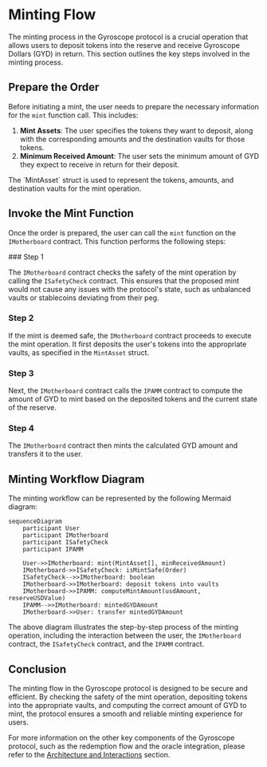 
# Minting Flow

The minting process in the Gyroscope protocol is a crucial operation that allows users to deposit tokens into the reserve and receive Gyroscope Dollars (GYD) in return. This section outlines the key steps involved in the minting process.

## Prepare the Order

Before initiating a mint, the user needs to prepare the necessary information for the `mint` function call. This includes:

1. **Mint Assets**: The user specifies the tokens they want to deposit, along with the corresponding amounts and the destination vaults for those tokens.
2. **Minimum Received Amount**: The user sets the minimum amount of GYD they expect to receive in return for their deposit.

<Callout type="info">
The `MintAsset` struct is used to represent the tokens, amounts, and destination vaults for the mint operation.
</Callout>

## Invoke the Mint Function

Once the order is prepared, the user can call the `mint` function on the `IMotherboard` contract. This function performs the following steps:

<Steps>
### Step 1

The `IMotherboard` contract checks the safety of the mint operation by calling the `ISafetyCheck` contract. This ensures that the proposed mint would not cause any issues with the protocol's state, such as unbalanced vaults or stablecoins deviating from their peg.

### Step 2

If the mint is deemed safe, the `IMotherboard` contract proceeds to execute the mint operation. It first deposits the user's tokens into the appropriate vaults, as specified in the `MintAsset` struct.

### Step 3

Next, the `IMotherboard` contract calls the `IPAMM` contract to compute the amount of GYD to mint based on the deposited tokens and the current state of the reserve.

### Step 4

The `IMotherboard` contract then mints the calculated GYD amount and transfers it to the user.
</Steps>

## Minting Workflow Diagram

The minting workflow can be represented by the following Mermaid diagram:

```mermaid
sequenceDiagram
    participant User
    participant IMotherboard
    participant ISafetyCheck
    participant IPAMM

    User->>IMotherboard: mint(MintAsset[], minReceivedAmount)
    IMotherboard->>ISafetyCheck: isMintSafe(Order)
    ISafetyCheck-->>IMotherboard: boolean
    IMotherboard->>IMotherboard: deposit tokens into vaults
    IMotherboard->>IPAMM: computeMintAmount(usdAmount, reserveUSDValue)
    IPAMM-->>IMotherboard: mintedGYDAmount
    IMotherboard->>User: transfer mintedGYDAmount
```

The above diagram illustrates the step-by-step process of the minting operation, including the interaction between the user, the `IMotherboard` contract, the `ISafetyCheck` contract, and the `IPAMM` contract.

## Conclusion

The minting flow in the Gyroscope protocol is designed to be secure and efficient. By checking the safety of the mint operation, depositing tokens into the appropriate vaults, and computing the correct amount of GYD to mint, the protocol ensures a smooth and reliable minting experience for users.

For more information on the other key components of the Gyroscope protocol, such as the redemption flow and the oracle integration, please refer to the [Architecture and Interactions](/architecture-interactions) section.